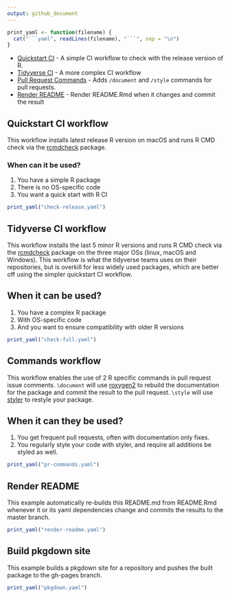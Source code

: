 ```yaml
---
output: github_document
---
```


```r
print_yaml <- function(filename) {
  cat("```yaml", readLines(filename), "```", sep = "\n")
}
```

- [Quickstart CI](#quickstart-ci-workflow) - A simple CI workflow to check with the release version of R.
- [Tidyverse CI](#tidyverse-ci-workflow) - A more complex CI workflow
- [Pull Request Commands](#commands-workflow) - Adds `/document` and `/style` commands for pull requests.
- [Render README](#render-readme) - Render README.Rmd when it changes and commit the result

## Quickstart CI workflow

This workflow installs latest release R version on macOS
and runs R CMD check via the [rcmdcheck](https://github.com/r-lib/rcmdcheck)
package.

### When can it be used?

1. You have a simple R package
2. There is no OS-specific code
3. You want a quick start with R CI

```r
print_yaml("check-release.yaml")
```

## Tidyverse CI workflow

This workflow installs the last 5 minor R versions
and runs R CMD check via the [rcmdcheck](https://github.com/r-lib/rcmdcheck)
package on the three major OSs (linux, macOS and Windows). This workflow is
what the tidyverse teams uses on their repositories, but is overkill
for less widely used packages, which are better off using the simpler
quickstart CI workflow.

## When it can be used?

1. You have a complex R package
2. With OS-specific code
3. And you want to ensure compatibility with older R versions

```r
print_yaml("check-full.yaml")
```

## Commands workflow

This workflow enables the use of 2 R specific commands in pull request issue
comments. `\document` will use [roxygen2](https://roxygen2.r-lib.org/) to
rebuild the documentation for the package and commit the result to the pull
request. `\style` will use [styler](https://styler.r-lib.org/) to restyle your
package.

## When it can they be used?

1. You get frequent pull requests, often with documentation only fixes.
2. You regularly style your code with styler, and require all additions be
   styled as well.

```r
print_yaml("pr-commands.yaml")
```

## Render README

This example automatically re-builds this README.md from README.Rmd whenever it
or its yaml dependencies change and commits the results to the master branch.

```r
print_yaml("render-readme.yaml")
```

## Build pkgdown site

This example builds a pkgdown site for a repository and pushes the built package
to the gh-pages branch.

```r
print_yaml("pkgdown.yaml")
```
